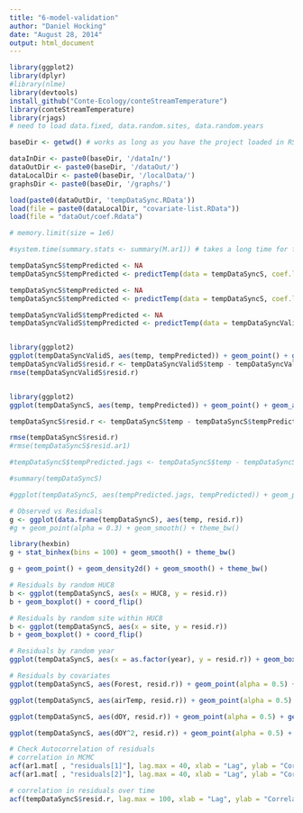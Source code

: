 ```yaml
---
title: "6-model-validation"
author: "Daniel Hocking"
date: "August 28, 2014"
output: html_document
---
```


```r
library(ggplot2)
library(dplyr)
#library(nlme)
library(devtools)
install_github("Conte-Ecology/conteStreamTemperature")
library(conteStreamTemperature)
library(rjags)
# need to load data.fixed, data.random.sites, data.random.years

baseDir <- getwd() # works as long as you have the project loaded in RStudio - does not work for kniting

dataInDir <- paste0(baseDir, '/dataIn/')
dataOutDir <- paste0(baseDir, '/dataOut/')
dataLocalDir <- paste0(baseDir, '/localData/')
graphsDir <- paste0(baseDir, '/graphs/')

load(paste0(dataOutDir, 'tempDataSync.RData'))
load(file = paste0(dataLocalDir, "covariate-list.RData"))
load(file = "dataOut/coef.Rdata")

# memory.limit(size = 1e6)

#system.time(summary.stats <- summary(M.ar1)) # takes a long time for full dataset. look for better solution

tempDataSyncS$tempPredicted <- NA
tempDataSyncS$tempPredicted <- predictTemp(data = tempDataSyncS, coef.list = coef.list, cov.list = cov.list, firstObsRows = firstObsRows, evalRows = evalRows)

```


```r
tempDataSyncS$tempPredicted <- NA
tempDataSyncS$tempPredicted <- predictTemp(data = tempDataSyncS, coef.list = coef.list, cov.list = cov.list, firstObsRows = firstObsRows, evalRows = evalRows)

tempDataSyncValidS$tempPredicted <- NA
tempDataSyncValidS$tempPredicted <- predictTemp(data = tempDataSyncValidS, firstObsRows = firstObsRows.valid, evalRows = evalRows.valid, coef.list = coef.list, cov.list = cov.list)


library(ggplot2)
ggplot(tempDataSyncValidS, aes(temp, tempPredicted)) + geom_point() + geom_abline(aes(1,1), colour = 'blue')
tempDataSyncValidS$resid.r <- tempDataSyncValidS$temp - tempDataSyncValidS$tempPredicted
rmse(tempDataSyncValidS$resid.r)


library(ggplot2)
ggplot(tempDataSyncS, aes(temp, tempPredicted)) + geom_point() + geom_abline(aes(1,1), colour = 'blue')

tempDataSyncS$resid.r <- tempDataSyncS$temp - tempDataSyncS$tempPredicted

rmse(tempDataSyncS$resid.r)
#rmse(tempDataSyncS$resid.ar1)

#tempDataSyncS$tempPredicted.jags <- tempDataSyncS$temp - tempDataSyncS$resid.ar1

#summary(tempDataSyncS)

#ggplot(tempDataSyncS, aes(tempPredicted.jags, tempPredicted)) + geom_point()

```

```r

# Observed vs Residuals
g <- ggplot(data.frame(tempDataSyncS), aes(temp, resid.r)) 
#g + geom_point(alpha = 0.3) + geom_smooth() + theme_bw()

library(hexbin)
g + stat_binhex(bins = 100) + geom_smooth() + theme_bw()

g + geom_point() + geom_density2d() + geom_smooth() + theme_bw()

# Residuals by random HUC8
b <- ggplot(tempDataSyncS, aes(x = HUC8, y = resid.r))
b + geom_boxplot() + coord_flip()

# Residuals by random site within HUC8
b <- ggplot(tempDataSyncS, aes(x = site, y = resid.r))
b + geom_boxplot() + coord_flip()

# Residuals by random year
ggplot(tempDataSyncS, aes(x = as.factor(year), y = resid.r)) + geom_boxplot() + coord_flip()

# Residuals by covariates
ggplot(tempDataSyncS, aes(Forest, resid.r)) + geom_point(alpha = 0.5) + geom_smooth() + theme_bw()

ggplot(tempDataSyncS, aes(airTemp, resid.r)) + geom_point(alpha = 0.5) + geom_smooth() + theme_bw()

ggplot(tempDataSyncS, aes(dOY, resid.r)) + geom_point(alpha = 0.5) + geom_smooth() + theme_bw()

ggplot(tempDataSyncS, aes(dOY^2, resid.r)) + geom_point(alpha = 0.5) + geom_smooth() + theme_bw()

# Check Autocorrelation of residuals
# correlation in MCMC
acf(ar1.mat[ , "residuals[1]"], lag.max = 40, xlab = "Lag", ylab = "Correlation", main = "")
acf(ar1.mat[ , "residuals[2]"], lag.max = 40, xlab = "Lag", ylab = "Correlation", main = "")

# correlation in residuals over time 
acf(tempDataSyncS$resid.r, lag.max = 100, xlab = "Lag", ylab = "Correlation", main = "") # not perfect but better than for non-AR model

```
